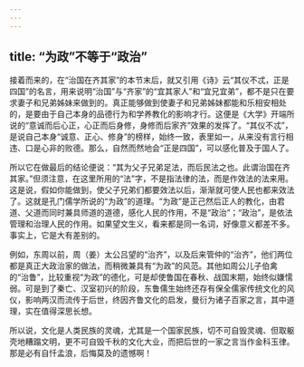 ```yaml
---
---
---
```

title: “为政”不等于“政治”
---




接着而来的，在“治国在齐其家”的本节末后，就又引用《诗》云“其仪不忒，正是四国”的名言，用来说明“治国”与“齐家”的“宜其家人”和“宜兄宜弟”，都不是只在要求妻子和兄弟姊妹来做到的。真正能够做到使妻子和兄弟姊妹都能和乐相安相处的，是要由于自己本身的品德行为和学养教化的影响才行。这便是《大学》开端所说的“意诚而后心正，心正而后身修，身修而后家齐”效果的发挥了。“其仪不忒”，是说自己本身“诚意、正心、修身”的榜样，始终一致，表里如一，从来没有言行相违、口是心非的败德。那么，自然而然地会“正是四国”，可以感化普及于国人了。

所以它在做最后的结论便说：“其为父子兄弟足法，而后民法之也。此谓治国在齐其家。”但须注意，在这里所用的“法”字，不是指法律的法，而是作效法的法来用。这是说，假如你能做到，使父子兄弟们都要效法以后，渐渐就可使人民也都来效法了。这就是孔门儒学所说的“为政”的道理。“为政”是正己然后正人的教化，由君道、父道而同时兼具师道的道德，感化人民的作用，不是“政治”；“政治”，是依法管理和治理人民的作用。如果望文生义，看来都是同一名词，好像意义都差不多。事实上，它是大有差别的。

例如，东周以前，周（姜）太公吕望的“治齐”，以及后来管仲的“治齐”，他们两位都是真正大政治家的做法，而稍微兼具有“为政”的风范。其他如周公儿子伯禽的“治鲁”，比较重视“为政”的德化，可是却使鲁国在春秋、战国末期，始终似嫌懦弱。可是到了秦亡、汉室初兴的阶段，东鲁儒生始终还存有保全儒家传统文化的风仪，影响两汉而流传于后世，终因齐鲁文化的启发，曼衍为诸子百家之言，其中道理，实在值得深思长想。

所以说，文化是人类民族的灵魂，尤其是一个国家民族，切不可自毁灵魂、但取躯壳地糟蹋文明，更不可自毁千秋的文化大业，而把后世的一家之言当作金科玉律。那是必有自忏孟浪，后悔莫及的遗憾啊！